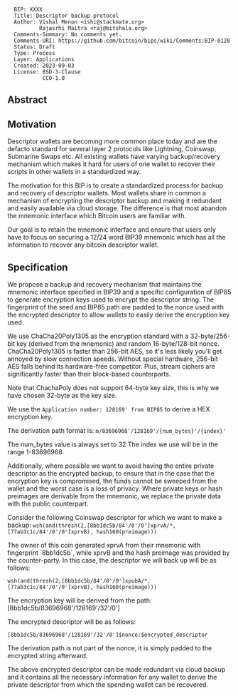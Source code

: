 <pre>
  BIP: XXXX
  Title: Descriptor backup protocol 
  Author: Vishal Menon <ishi@stackmate.org>
          Rajasrhi Maitra <raj@bitshala.org> 
  Comments-Summary: No comments yet.
  Comments-URI: https://github.com/bitcoin/bips/wiki/Comments:BIP-0128
  Status: Draft
  Type: Process
  Layer: Applications
  Created: 2023-09-03
  License: BSD-3-Clause
           CC0-1.0
</pre>

==Abstract==

==Motivation==

Descriptor wallets are becoming more common place today and are the defacto standard for several layer 2 protocols like Lightning,
Coinswap, Submarine Swaps etc. All existing wallets have varying backup/recovery mechanism which makes it hard for users of one wallet to 
recover their scripts in other wallets in a standardized way. 

The motivation for this BIP is to create a standardized process for backup and recovery of descriptor wallets.
Most wallets share in common a mechanism of encrypting the descriptor backup and making it redundant and easily available via cloud
storage. The difference is that most abandon the mnemonic interface which Bitcoin users are familiar with.

Our goal is to retain the mnemonic interface and ensure that users only have to focus on securing a 12/24 word BIP39 mnemonic which has all the 
information to recover any bitcoin descriptor wallet.

==Specification==

We propose a backup and recovery mechanism that maintains the mnemonic interface specified in BIP39 and a specific configuration
of BIP85 to generate encryption keys used to encrypt the descriptor string.
The fingerprint of the seed and BIP85 path are padded to the nonce used with the encrypted descriptor to allow wallets to easily derive the 
encryption key used. 

We use ChaCha20Poly1305 as the encryption standard with a 32-byte/256-bit key (derived from the mnemonic) and random 16-byte/128-bit nonce. 
ChaCha20Poly1305 is faster than 256-bit AES, so it's less likely you'll get annoyed by slow connection speeds. 
Without special hardware, 256-bit AES falls behind its hardware-free competitor. 
Plus, stream ciphers are significantly faster than their block-based counterparts.

Note that ChachaPoly does not support 64-byte key size, this is why we have chosen 32-byte as the key size. 

We use the <code>Application number: 128169' from BIP85</code> to derive a HEX encryption key.

The derivation path format is: <code> m/83696968'/128169'/{num_bytes}'/{index}'</code>

The num_bytes value is always set to 32 
The index we use will be in the range 1-83696968.

Additionally, where possible we want to avoid having the entire private descriptor as the encrypted backup, to ensure that in the case 
that the encryption key is compromised, the funds cannot be sweeped from the wallet and the worst case is a loss of privacy. 
Where private keys or hash preimages are derivable from the mnemonic, we replace the private data with the public counterpart.

Consider the following Coinswap descriptor for which we want to make a backup:
<code>
wsh(and(thresh(2,[8bb1dc5b/84'/0'/0']xprvA/*, [77ab3c1c/84'/0'/0']xprvB), hash160(preimage)))
</code>

The owner of this coin generated xprvA from their mnemonic with fingerprint `8bb1dc5b`, while xprvB and the hash preimage was provided by the
counter-party. In this case, the descriptor we will back up will be as follows:

<code>
wsh(and(thresh(2,[8bb1dc5b/84'/0'/0']xpubA/*, [77ab3c1c/84'/0'/0']xprvB), hash160(preimage)))
</code>

The encryption key will be derived from the path: [8bb1dc5b/83696968'/128169'/32'/0']

The encrypted descriptor will be as follows:

<code>
[8bb1dc5b/83696968'/128169'/32'/0']$nonce:$encrypted_descriptor
</code>

The derivation path is not part of the nonce, it is simply padded to the encrypted string afterward.

The above encrypted descriptor can be made redundant via cloud backup and it contains all the necessary information 
for any wallet to derive the private descriptor from which the spending wallet can be recovered.
